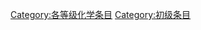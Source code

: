 {{Articles by Quality|topic=化学|project=化學|format=TOC}}
{{empty category}}
{{catmore1|[[WikiProject:化學|WikiProject:化學]]}}

[[Category:各等级化学条目|Category:各等级化学条目]]
[[Category:初级条目|Category:初级条目]]
